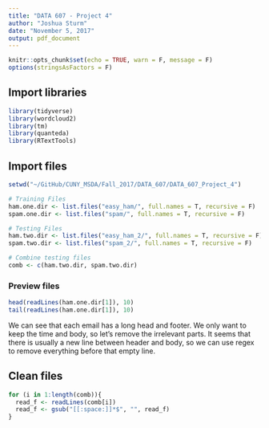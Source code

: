 ```yaml
---
title: "DATA 607 - Project 4"
author: "Joshua Sturm"
date: "November 5, 2017"
output: pdf_document
---
```


```r
knitr::opts_chunk$set(echo = TRUE, warn = F, message = F)
options(stringsAsFactors = F)
```

## Import libraries
```r
library(tidyverse)
library(wordcloud2)
library(tm)
library(quanteda)
library(RTextTools)
```

## Import files
```r
setwd("~/GitHub/CUNY_MSDA/Fall_2017/DATA_607/DATA_607_Project_4")

# Training Files
ham.one.dir <- list.files("easy_ham/", full.names = T, recursive = F)
spam.one.dir <- list.files("spam/", full.names = T, recursive = F)

# Testing Files
ham.two.dir <- list.files("easy_ham_2/", full.names = T, recursive = F)
spam.two.dir <- list.files("spam_2/", full.names = T, recursive = F)

# Combine testing files
comb <- c(ham.two.dir, spam.two.dir)
```

### Preview files
```r
head(readLines(ham.one.dir[1]), 10)
tail(readLines(ham.one.dir[1]), 10)
```

We can see that each email has a long head and footer. We only want to keep the time and body, so let's remove the irrelevant parts. It seems that there is usually a new line between header and body, so we can use regex to remove everything before that empty line.

## Clean files
```r
for (i in 1:length(comb)){
  read_f <- readLines(comb[i])
  read_f <- gsub("[[:space:]]*$", "", read_f)
}




```
